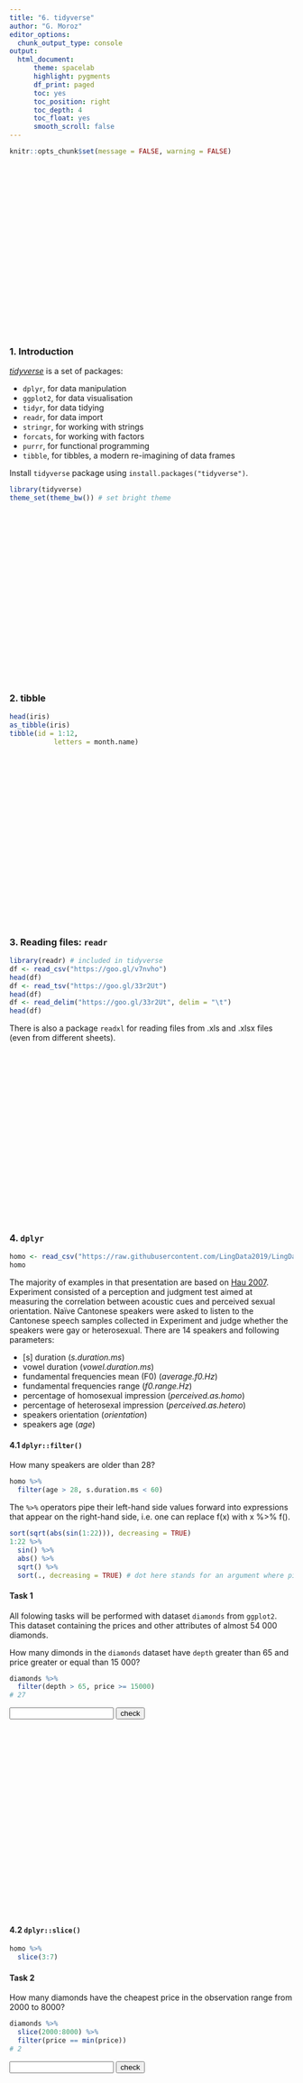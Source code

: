 ```yaml
---
title: "6. tidyverse"
author: "G. Moroz"
editor_options: 
  chunk_output_type: console
output:
  html_document:
      theme: spacelab
      highlight: pygments
      df_print: paged
      toc: yes
      toc_position: right
      toc_depth: 4
      toc_float: yes
      smooth_scroll: false
---
```


```r
knitr::opts_chunk$set(message = FALSE, warning = FALSE)
```

<style>
.parallax {
    /* The image used */
    background-image: url("6_tidyverse.png");
    
    /* Set a specific height */
    min-height: 300px; 

    /* Create the parallax scrolling effect */
    background-attachment: fixed;
    background-position: center;
    background-repeat: no-repeat;
    background-size: auto;
}
.parallax2 {
    /* The image used */
    background-image: url("6_magrittr.png");
    
    /* Set a specific height */
    min-height: 300px; 

    /* Create the parallax scrolling effect */
    background-attachment: fixed;
    background-position: center;
    background-repeat: no-repeat;
    background-size: auto;
}
</style>

<div class="parallax"></div>


### 1. Introduction
[_tidyverse_](https://blog.rstudio.org/2016/09/15/tidyverse-1-0-0/) is a set of packages:

* `dplyr`, for data manipulation
* `ggplot2`, for data visualisation
* `tidyr`, for data tidying
* `readr`, for data import
* `stringr`, for working with strings 
* `forcats`, for working with factors
* `purrr`, for functional programming
* `tibble`, for tibbles, a modern re-imagining of data frames

Install `tidyverse` package using `install.packages("tidyverse")`.

```r
library(tidyverse)
theme_set(theme_bw()) # set bright theme
```

<div class="parallax"></div>

### 2. tibble

```r
head(iris)
as_tibble(iris)
tibble(id = 1:12,
           letters = month.name)
```


<div class="parallax"></div>

### 3. Reading files: `readr`

```r
library(readr) # included in tidyverse
df <- read_csv("https://goo.gl/v7nvho")
head(df)
df <- read_tsv("https://goo.gl/33r2Ut")
head(df)
df <- read_delim("https://goo.gl/33r2Ut", delim = "\t")
head(df)
```

There is also a package `readxl` for reading files from .xls and .xlsx files (even from different sheets).

<div class="parallax"></div>

### 4. `dplyr`

```r
homo <- read_csv("https://raw.githubusercontent.com/LingData2019/LingData/master/data/orientation.csv")
homo
```

The majority of examples in that presentation are based on [Hau 2007](http://goo.gl/MKfSc6). Experiment consisted of a perception and judgment test aimed at measuring the correlation between acoustic cues and perceived sexual orientation. Naïve Cantonese speakers were asked to listen to the Cantonese speech samples collected in Experiment and judge whether the speakers were gay or heterosexual. There are 14 speakers and following parameters:

* [s] duration (_s.duration.ms_)
* vowel duration (_vowel.duration.ms_)
* fundamental frequencies mean (F0) (_average.f0.Hz_)
* fundamental frequencies range (_f0.range.Hz_)
* percentage of homosexual impression (_perceived.as.homo_)
* percentage of heterosexal impression (_perceived.as.hetero_)
* speakers orientation (_orientation_)
* speakers age (_age_)

#### 4.1 `dplyr::filter()`
How many speakers are older than 28?

```r
homo %>%
  filter(age > 28, s.duration.ms < 60)
```

The `%>%` operators pipe their left-hand side values forward into expressions that appear on the right-hand side, i.e. one can replace f(x) with x %>% f().

```r
sort(sqrt(abs(sin(1:22))), decreasing = TRUE)
1:22 %>% 
  sin() %>% 
  abs() %>% 
  sqrt() %>% 
  sort(., decreasing = TRUE) # dot here stands for an argument where pipe get obtained data
```

#### Task 1
All folowing tasks will be performed with dataset `diamonds` from `ggplot2`. This dataset containing the prices and other attributes of almost 54 000 diamonds.

How many dimonds in the `diamonds` dataset have `depth` greater than 65 and price greater or equal than 15 000?

```r
diamonds %>% 
  filter(depth > 65, price >= 15000)
# 27
```

<form name="FormOne" onsubmit="return validateFormOne()" method="post">
<input type="text" name="answerOne">
<input type="submit" value="check">
</form><br>

<div class="parallax2"></div>

#### 4.2 `dplyr::slice()`

```r
homo %>%
  slice(3:7)
```

#### Task 2
How many diamonds have the cheapest price in the observation range from 2000 to 8000?

```r
diamonds %>% 
  slice(2000:8000) %>% 
  filter(price == min(price))
# 2
```

<form name="FormTwo" onsubmit="return validateFormTwo()" method="post">
<input type="text" name="answerTwo">
<input type="submit" value="check">
</form><br>

<div class="parallax2"></div>

#### 4.3 `dplyr::select()`

```r
homo %>%
  select(8:10)
homo %>%
  select(speaker:average.f0.Hz)
homo %>%
  select(-speaker)
homo %>%
  select(-c(speaker, perceived.as.hetero, perceived.as.homo, perceived.as.homo.percent))
homo %>%
  select(speaker, age, s.duration.ms)
```

<div class="parallax2"></div>

#### 4.4 `dplyr::arrange()`

```r
homo %>%
  arrange(orientation, desc(age))
```

<div class="parallax2"></div>

#### 4.5 `dplyr::distinct()`

```r
homo %>%
  distinct(orientation)
homo %>%
  distinct(orientation, age > 20)
homo %>%
  count(orientation)
homo %>%
  count(orientation, age > 20)
```

#### Task 3
How many diamonds with `Fair` and `Good` `cut` have `color` `G`?

```r
diamonds %>% 
  filter(color == "G") %>% 
  count(cut)
# 1185
```

<form name="FormThree" onsubmit="return validateFormThree()" method="post">
<input type="text" name="answerThree">
<input type="submit" value="check">
</form><br>

<div class="parallax2"></div>

#### 4.6 `dplyr::mutate()`

```r
homo %>%
  mutate(f0.mn = average.f0.Hz - f0.range.Hz/2,
         f0.mx = (average.f0.Hz + f0.range.Hz/2))
```

<div class="parallax2"></div>

#### 4.7 `dplyr::group_by(...) %>% summarise(...)`

```r
homo %>%
  summarise(min(age), mean(s.duration.ms))
homo %>%
  group_by(orientation) %>% 
  summarise(my_mean = mean(s.duration.ms))
homo %>%
  group_by(orientation) %>% 
  summarise(mean(s.duration.ms))
homo %>%
  group_by(orientation) %>% 
  summarise(mean_by_orientation = mean(s.duration.ms))
```

If you need to count number of group members, it is posible to use function `n()` in `summarise()` or `count()` function if you don't need any other statistics.

```r
homo %>% 
  group_by(orientation, age > 20) %>% 
  summarise(my_mean = mean(s.duration.ms), n_observations = n())

homo %>% 
  count(orientation, age > 20)
```

If you want to add aditional column instead of get summary by each group it is possible to use `mutate()` with `group_by()`:

```r
homo %>%
  group_by(orientation) %>% 
  mutate(mean_by_orientation = mean(s.duration.ms))
```


#### Task 4

Calculate the mean value and standard deviation of `price` variable for each color. In the form fill the values for color with lowest mean value
```r
diamonds %>% 
  group_by(color) %>% 
  summarise(mean = mean(price),
            sd = sd(price)) %>% 
  filter(mean == min(mean))
# mean = 3077, sd = 3344
```

Mean:
<form name="FormFour" onsubmit="return validateFormFour()" method="post">
<input type="text" name="answerFour">
<input type="submit" value="check">
</form><br>

Standard deviation:
<form name="FormFive" onsubmit="return validateFormFive()" method="post">
<input type="text" name="answerFive">
<input type="submit" value="check">
</form><br>
<div class="parallax2"></div>

#### 4.8 `dplyr::.._join()`

```r
languages <- tibble(
  languages = c("Selkup", "French", "Chukchi", "Kashubian"),
  countries = c("Russia", "France", "Russia", "Poland"),
  iso = c("sel", "fra", "ckt", "pol")
  )
languages
country_population <- tibble(
  countries = c("Russia", "Poland", "Finland"),
  population_mln = c(143, 38, 5))
country_population
inner_join(languages, country_population)
left_join(languages, country_population)
right_join(languages, country_population)
anti_join(languages, country_population)
anti_join(country_population, languages)
full_join(country_population, languages)
```

There is a nice trick that groups together calculated statistics with source data.frame. Just use `.._join()`:

```r
homo %>% 
  group_by(orientation, age > 20) %>% 
  summarise(my_mean = mean(s.duration.ms), n_observations = n())
homo %>% 
  group_by(orientation, age > 20) %>% 
  summarise(my_mean = mean(s.duration.ms), n_observations = n()) %>% 
  left_join(homo)
```


<div class="parallax2"></div>
<div class="parallax"></div>

### 5. tidyr package

* Short format

```r
df.short <- data.frame(
                   consonant = c("stops", "fricatives", "affricates", "nasals"),
                   initial = c(123, 87, 73, 7),
                   intervocal = c(57, 77, 82, 78),
                   final = c(30, 69, 12, 104))
df.short
```

* Long format

```r
df.short %>% 
  gather(position, number, initial:final) ->
  df.long
df.long
```

* Short format → Long format: `tidyr::gather()`

```r
df.short <- data.frame(
                   consonant = c("stops", "fricatives", "affricates", "nasals"),
                   initial = c(123, 87, 73, 7),
                   intervocal = c(57, 77, 82, 78),
                   final = c(30, 69, 12, 104))
df.short

df.short %>% 
  gather(position, number, initial:final) ->
  df.long
df.long
```

* Long format → Short format: `tidyr::spread()`

```r
df.long %>% 
  spread(position, number) ->
  df.short
df.short
```

#### Task 5
Calculate mean `price`  value for all combinations of `color` and `cut` variables and create a table in a short format. What is the value of the first column and the first row?

```r
diamonds %>% 
  group_by(color, cut) %>% 
  summarise(mean = mean(price)) %>% 
  spread(cut, mean)
# 4291
```

<form name="FormSix" onsubmit="return validateFormSix()" method="post">
<input type="text" name="answerSix">
<input type="submit" value="check">
</form><br>

<div class="parallax"></div>

### 6. Visualisation
#### 6.0.1 Anscombe's quartet
In Anscombe, F. J. (1973). "Graphs in Statistical Analysis" was presented the next sets of data:

```r
quartet <- read.csv("https://raw.githubusercontent.com/LingData2019/LingData/master/data/anscombe.s.quartet.csv")
quartet
```

```r
quartet %>% 
  group_by(dataset) %>% 
  summarise(mean_X = mean(x),
            mean_Y = mean(y),
            sd_X = sd(x),
            sd_Y = sd(y),
            cor = cor(x, y),
            n_obs = n()) %>% 
  select(-dataset) %>% 
  round(., 2)
```

```r
library(ggplot2)
quartet %>% 
  ggplot(aes(x, y))+
  geom_point()+
  geom_smooth(method = "lm", se = F)+
  facet_wrap(~dataset)+
  theme_bw()
```

#### 6.0.2 Datasaurus
In [Matejka and Fitzmaurice (2017) "Same Stats, Different Graphs"](https://www.autodeskresearch.com/sites/default/files/SameStats-DifferentGraphs.pdf) was presented the next sets of data:

```r
datasaurus <- read_tsv("https://raw.githubusercontent.com/LingData2019/LingData/master/data/datasaurus.tsv")
head(datasaurus)
```

```r
datasaurus %>% 
  ggplot(aes(x, y))+
  geom_point()+
  facet_wrap(~dataset)+
  theme_bw()
```

```r
datasaurus %>% 
  group_by(dataset) %>% 
  summarise(mean_X = mean(x),
            mean_Y = mean(y),
            sd_X = sd(x),
            sd_Y = sd(y),
            cor = cor(x, y),
            n_obs = n()) %>% 
  select(-dataset) %>% 
  round(., 1)
```


#### 6.1 Scaterplot

* ggplot2
```r
ggplot(data = homo, aes(s.duration.ms, vowel.duration.ms)) +
  geom_point()
```

* dplyr, ggplot2
```r
homo %>%
  ggplot(aes(average.f0.Hz, age))+
  geom_smooth(method = "lm")+
  geom_point(aes(color = orientation))
```

##### 6.1.1 Scaterplot: color

```r
homo %>%
  ggplot(aes(s.duration.ms, vowel.duration.ms,
             color = orientation)) +
  geom_point()
```

##### 6.1.2 Scaterplot: shape

```r
homo %>%
  ggplot(aes(s.duration.ms, vowel.duration.ms,
             shape = orientation)) +
  geom_point(color = "green")
```

##### 6.1.3 Scaterplot: size

```r
homo %>%
  ggplot(aes(s.duration.ms, vowel.duration.ms,
             size = age)) +
  geom_point()
```

##### 6.1.4 Scaterplot: text
```r
homo %>%
  mutate(label = ifelse(orientation == "homo","⚣", "⚤")) %>% 
  ggplot(aes(s.duration.ms, vowel.duration.ms, label = label, fill = orientation)) +
  geom_label()

homo %>%
  mutate(label = ifelse(orientation == "homo","⚣", "⚤")) %>% 
  ggplot(aes(s.duration.ms, vowel.duration.ms, label = label, color = orientation)) +
  geom_text()
```

##### 6.1.5 Scaterplot: title
```r
homo %>%
  ggplot(aes(s.duration.ms, vowel.duration.ms)) +
  geom_point()+
  labs(title = "length of [s] vs. length of vowels",
       subtitle = "based on 14 speakers of Cantonese",
       caption = "data from [Hau 2007]")
```

##### 6.1.6 Scaterplot: axis
```r
homo %>%
  ggplot(aes(s.duration.ms, vowel.duration.ms)) +
  geom_point()+
  xlab("duration of [s] in ms")+
  ylab("vowel duration in ms")
```

#####

##### 6.1.7 Log scales
![](https://pbs.twimg.com/media/CTxg970WwAApE98.png)

Lets use the frequency dictionary for Russian
```r
freq <- read_csv("https://raw.githubusercontent.com/LingData2019/LingData/master/data/freqrnc2011_1000.csv")
freq %>%
  ggplot(aes(rank, freq_ipm)) +
  geom_point() +
  labs(x = "", y = "ipm")

freq %>%
  ggplot(aes(1:1000, freq_ipm))+
  geom_point()+
  labs(x = "", y = "ipm")
  scale_y_log10()
```

##### 6.1.8 Scaterplot: rug
```r
homo %>%
  ggplot(aes(s.duration.ms, vowel.duration.ms, color = orientation)) +
  geom_point() +
  geom_rug()
```

##### 6.1.9 Scaterplot: lines
```r
homo %>%
  ggplot(aes(s.duration.ms, vowel.duration.ms)) +
  geom_point() +
  geom_hline(yintercept = mean(homo$vowel.duration.ms))+
  geom_vline(xintercept = 60)

homo %>%
  ggplot(aes(s.duration.ms, vowel.duration.ms)) +
  geom_point() +
  geom_hline(yintercept = 120, linetype = 2)+
  geom_vline(xintercept = 60, size = 5)

homo %>%
  ggplot(aes(s.duration.ms, vowel.duration.ms)) +
  geom_point() +
  geom_hline(yintercept = 120, linetype = 4)+
  geom_vline(xintercept = 60, color = "blue")
```

##### 6.1.10 Scaterplot: annotate
Функция `annotate` добавляет `geom` к графику.
```r
homo %>%
  ggplot(aes(s.duration.ms, vowel.duration.ms)) +
  geom_point()+
  annotate(geom = "rect", xmin = 77, xmax = 79,
           ymin = 117, ymax = 122, fill = "red", alpha = 0.2) + 
  annotate(geom = "text", x = 78, y = 125,
           label = "Who is that?\n Outlier?")
```

##### Task 6
In dataset `diamonds` calculate mean value of the variable `price` for each `cut` and visualise it using argument `shape = 5`. 
```r
diamonds %>% 
  group_by(cut) %>% 
  mutate(mean = mean(price)) %>% 
  ggplot(aes(cut, mean, size = mean))+
  geom_point(shape = 5, color = "blue")
```

#### 6.2 Barplots
There are two possible situations:

* not aggregate data
```r
head(homo[, c(1, 9)])
```

* aggregate data
```r
head(homo[, c(1, 10)])
```

```r
homo %>%
  ggplot(aes(orientation)) +
  geom_bar()
homo %>%
  ggplot(aes(speaker, age)) +
  geom_col()
homo %>%
  ggplot(aes(speaker, age, fill = orientation)) +
  geom_col()
```

#### 6.3 Boxplots: basics, points, jitter
```r
homo %>%
  ggplot(aes(orientation, s.duration.ms)) +
  geom_boxplot()

homo %>%
  ggplot(aes(orientation, s.duration.ms)) +
  geom_boxplot()+
  geom_point()
homo %>%
  ggplot(aes(orientation, s.duration.ms)) +
  geom_boxplot() +
  geom_jitter(width = 0.5)
homo %>%
  ggplot(aes(orientation, s.duration.ms)) +
  geom_violin() +
  geom_jitter()
```


##### Task 7

In dataset `diamonds` calculate mean, maximum and minimum value of the variable `price` for each `color` and visualise it using arguments `color = "blue"` for maximum value and `color = "red"` for minimum value and automatic coloring for mean value. 

```r
diamonds %>% 
  group_by(cut) %>% 
  mutate(mean = mean(price),
         min = min(price),
         max = max(price)) %>% 
  ggplot(aes(cut, mean, color = cut))+
  geom_col(aes(y = max), color = "blue")+
  geom_col()+
  geom_col(aes(y = min), color = "red")
```


#### 6.1-3 Preliminary summary: two variables

* scaterplot: two quantitative varibles
* barplot: nominal varible and one number
* boxplot: nominal varible and quantitative varibles
* jittered points or sized points: two nominal varibles

```r
mtcars %>% 
  mutate(newvar = mpg > 22,
         newvr = mpg < 17) %>% 
  ggplot(aes(newvr, newvar, color = newvar))+
  geom_jitter(width = 0.2)

mtcars %>% 
  mutate(newvar = mpg > 22,
         newvr = mpg < 17) %>% 
  group_by(newvar, newvr) %>% 
  summarise(number = n()) %>% 
  ggplot(aes(newvr, newvar, label = number))+
  geom_point(aes(size = number, color = newvar))+
  geom_text()+
  scale_size(range = c(10, 30))+
  guides(size = F)
```

#### 6.4 Histogram
```r
homo %>%
  ggplot(aes(s.duration.ms)) +
  geom_histogram()
```

How many histogram bins do we need?

* [Sturgers 1926] `nclass.Sturges(homo$s.duration.ms)`
* [Scott 1979] `nclass.scott(homo$s.duration.ms)`
* [Freedman, Diaconis 1981] `nclass.FD(homo$s.duration.ms)`

```r
homo %>%
  ggplot(aes(s.duration.ms)) +
  geom_histogram(bins = nclass.FD(homo$s.duration.ms))
homo %>%
  ggplot(aes(s.duration.ms)) +
  geom_histogram(fill = "lightblue")
```

##### Task 8

Create a stacked histogram for the variable `price` and color by variable `cut`
```r
diamonds %>% 
  ggplot(aes(price, fill = cut))+
  geom_histogram()
```

##### Task 9

Create a side-to-side histogram for the variable `price` and color by variable `cut` using argument `position = "dodge"`.
```r
diamonds %>% 
  ggplot(aes(price, fill = cut))+
  geom_histogram(position = "dodge")
```

#### 6.5 Density plot
```r
homo %>%
  ggplot(aes(s.duration.ms)) +
  geom_density()
homo %>%
  ggplot(aes(s.duration.ms)) +
  geom_density(color = "blue")
homo %>%
  ggplot(aes(s.duration.ms)) +
  geom_density(fill = "lightblue")
homo %>%
  ggplot(aes(s.duration.ms, fill = orientation)) +
  geom_density()
homo %>%
  ggplot(aes(s.duration.ms, fill = orientation)) +
  geom_density(alpha = 0.2)
library(ggridges)
homo %>%
  ggplot(aes(s.duration.ms, orientation, fill = orientation)) +
  geom_density_ridges()
```

##### Task 10

Create a density plot for the variable `price` and color by variable `cut`. Use argument `alpha = 0.5`.
```r
diamonds %>% 
  ggplot(aes(price, fill = cut))+
  geom_density(alpha = 0.5)
```


#### 6.7 Facets
##### 6.7.1 `ggplot2::facet_wrap()`
```r
homo %>% 
  ggplot(aes(speaker, s.duration.ms))+
  geom_point() + 
  facet_wrap(~orientation)
homo %>% 
  ggplot(aes(speaker, s.duration.ms))+
  geom_point() + 
  facet_wrap(~orientation, scales = "free")
homo %>% 
  ggplot(aes(speaker, s.duration.ms))+
  geom_point() + 
  facet_wrap(~orientation, scales = "free_x")
```


##### 6.7.2 `ggplot2::facet_grid()`
```r
homo %>% 
  mutate(older_then_28 = ifelse(age > 28, "older", "younger")) %>% 
  ggplot(aes(speaker, s.duration.ms))+
  geom_point() + 
  facet_wrap(older_then_28~orientation, scales = "free_x")
homo %>% 
  mutate(older_then_28 = ifelse(age > 28, "older", "younger")) %>% 
  ggplot(aes(speaker, s.duration.ms))+
  geom_point() + 
  facet_grid(older_then_28~orientation, scales = "free_x")
```

There is also nice argument `margins`:

```r
homo %>% 
  mutate(older_then_28 = ifelse(age > 28, "older", "younger")) %>% 
  ggplot(aes(speaker, s.duration.ms))+
  geom_point() + 
  facet_grid(older_then_28~orientation, scales = "free_x", margins = TRUE)
```

Sometimes it is nice to show all data on each facet:

```r
homo %>% 
  ggplot(aes(speaker, s.duration.ms))+
  # Add an additional geom without facetization variable!
  geom_point(data = homo[,-9], aes(speaker, s.duration.ms), color = "grey") + 
  geom_point() + 
  facet_wrap(~orientation)+
  theme_bw()
```

##### Task 11

Reproduce the graph:
```r
diamonds %>% 
  ggplot(aes(carat, price, color = clarity))+
  geom_point()+
  facet_grid(cut~color, scales = "free")
```


<script>
function validateFormOne() {
    var x = document.forms["FormOne"]["answerOne"].value;
    if (x != "27") {
        alert("I have a different answer...");
        return false;
    } else {
        alert("Good! Everything is correct.");
        return false;
    }
}
function validateFormTwo() {
    var x = document.forms["FormTwo"]["answerTwo"].value;
    if (x != "2") {
        alert("I have a different answer...");
        return false;
    } else {
        alert("Good! Everything is correct.");
        return false;
    }
}
function validateFormThree() {
    var x = document.forms["FormThree"]["answerThree"].value;
    if (x != "1185") {
        alert("I have a different answer...");
        return false;
    } else {
        alert("Good! Everything is correct.");
        return false;
    }
}
function validateFormFour() {
    var x = document.forms["FormFour"]["answerFour"].value;
    if (x != "3077") {
        alert("I have a different answer...");
        return false;
    } else {
        alert("Good! Everything is correct.");
        return false;
    }
}
function validateFormFive() {
    var x = document.forms["FormFive"]["answerFive"].value;
    if (x != "3344") {
        alert("I have a different answer...");
        return false;
    } else {
        alert("Good! Everything is correct.");
        return false;
    }
}
function validateFormSix() {
    var x = document.forms["FormSix"]["answerSix"].value;
    if (x != "4291") {
        alert("I have a different answer...");
        return false;
    } else {
        alert("Good! Everything is correct.");
        return false;
    }
}
</script>